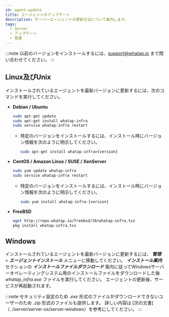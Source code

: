 ```yaml
---
id: agent-update
title: エージェントのアップデート
description: サーバーエージェントの更新方法について案内します。
tags:
  - Server
  - アップデート
  - 管理
---
```


:::note
以前のバージョンをインストールするには、support@whatap.io まで問い合わせてください。
:::

## Linux及びUnix

インストールされているエージェントを最新バージョンに更新するには、次のコマンドを実行してください。

-   **Debian / Ubuntu**
    ```bash title=SH
    sudo apt-get update
    sudo apt-get install whatap-infra
    sudo service whatap-infra restart
    ```
    -   特定のバージョンをインストールするには、インストール時にバージョン情報を次のように明示してください。
        ```bash
        sudo apt-get install whatap-infra={version}
        ```
-   **CentOS / Amazon Linux / SUSE / XenServer**
    ```bash title=SH
    sudo yum update whatap-infra
    sudo service whatap-infra restart
    ```
    -   特定のバージョンをインストールするには、インストール時にバージョン情報を次のように明示してください。
        ```bash
        sudo yum install whatap-infra-{version}
        ```
-   **FreeBSD**
    ```bash title=SH
    wget http://repo.whatap.io/freebsd/10/whatap-infra.txz
    pkg install whatap-infra.txz
    ```

## Windows

インストールされているエージェントを最新バージョンに更新するには、 **_管理_** > **_エージェントインストール_** メニューに移動してください。 **_インストール案内_** セクションの **_インストールファイルダウンロード_** 案内に従ってWindowsサーバーオペレーティングシステム用のインストールファイルをダウンロードした後 _whatap_infra.exe_ ファイルを実行してください。 エージェントの更新後、サービスが再起動されます。

:::note
セキュリティ設定のため _.exe_ 形式のファイルがダウンロードできないユーザーのため _.zip_ 形式のファイルも提供します。 詳しい内容は [次の文書]（../server/server-os/server-windows）を参考にしてください。
:::
